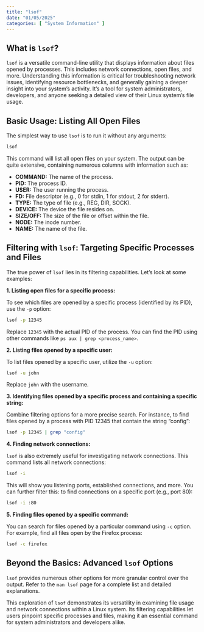 ```yaml
---
title: "lsof"
date: "01/05/2025"
categories: [ "System Information" ]
---
```

## What is `lsof`?

`lsof` is a versatile command-line utility that displays information about files opened by processes. This includes network connections, open files, and more. Understanding this information is critical for troubleshooting network issues, identifying resource bottlenecks, and generally gaining a deeper insight into your system's activity.  It's a tool for system administrators, developers, and anyone seeking a detailed view of their Linux system's file usage.

## Basic Usage: Listing All Open Files

The simplest way to use `lsof` is to run it without any arguments:

```bash
lsof
```

This command will list all open files on your system.  The output can be quite extensive, containing numerous columns with information such as:

* **COMMAND:** The name of the process.
* **PID:** The process ID.
* **USER:** The user running the process.
* **FD:** File descriptor (e.g., 0 for stdin, 1 for stdout, 2 for stderr).
* **TYPE:** The type of file (e.g., REG, DIR, SOCK).
* **DEVICE:** The device the file resides on.
* **SIZE/OFF:** The size of the file or offset within the file.
* **NODE:** The inode number.
* **NAME:** The name of the file.


## Filtering with `lsof`:  Targeting Specific Processes and Files

The true power of `lsof` lies in its filtering capabilities.  Let's look at some examples:

**1. Listing open files for a specific process:**

To see which files are opened by a specific process (identified by its PID), use the `-p` option:

```bash
lsof -p 12345
```
Replace `12345` with the actual PID of the process.  You can find the PID using other commands like `ps aux | grep <process_name>`.


**2. Listing files opened by a specific user:**

To list files opened by a specific user, utilize the `-u` option:

```bash
lsof -u john
```
Replace `john` with the username.


**3. Identifying files opened by a specific process and containing a specific string:**

Combine filtering options for a more precise search. For instance, to find files opened by a process with PID 12345 that contain the string "config":


```bash
lsof -p 12345 | grep "config"
```


**4.  Finding network connections:**

`lsof` is also extremely useful for investigating network connections. This command lists all network connections:


```bash
lsof -i
```

This will show you listening ports, established connections, and more. You can further filter this:  to find connections on a specific port (e.g., port 80):


```bash
lsof -i :80
```


**5. Finding files opened by a specific command:**

You can search for files opened by a particular command using `-c` option. For example, find all files open by the Firefox process:

```bash
lsof -c firefox
```

##  Beyond the Basics: Advanced `lsof` Options

`lsof` provides numerous other options for more granular control over the output. Refer to the `man lsof` page for a complete list and detailed explanations.


This exploration of `lsof` demonstrates its versatility in examining file usage and network connections within a Linux system. Its filtering capabilities let users pinpoint specific processes and files, making it an essential command for system administrators and developers alike.

